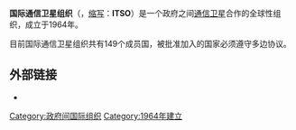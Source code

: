{{Unreferenced|time=2016-10-24T02:43:44+00:00}}
'''国际通信卫星组织'''（{{lang-en|'''I'''nternational '''T'''elecommunications '''S'''atellite '''O'''rganization}}，[[缩写|缩写]]：'''ITSO'''）是一个政府之间[[通信卫星|通信卫星]]合作的全球性组织，成立于1964年。

目前国际通信卫星组织共有149个成员国，被批准加入的国家必须遵守多边协议。

==外部链接==
* {{Official website|http://www.itso.int}}

{{com-stub}}
{{航天機構}}

[[Category:政府间国际组织|Category:政府间国际组织]]
[[Category:1964年建立|Category:1964年建立]]